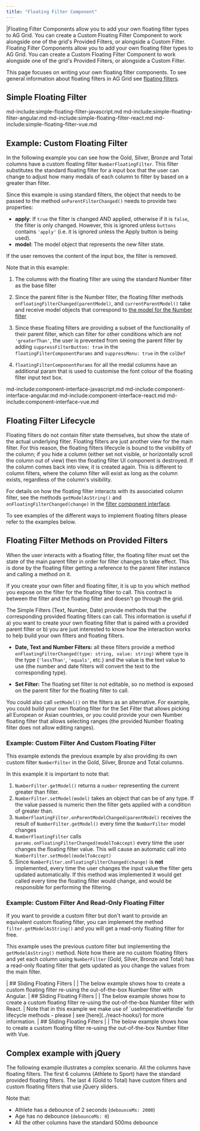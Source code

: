 ```yaml
---
title: "Floating Filter Component"
---
```


<framework-specific-section frameworks="javascript,angular,vue">
|Floating Filter Components allow you to add your own floating filter types to AG Grid. You can create a Custom Floating Filter Component to work alongside one of the grid's Provided Filters, or alongside a Custom Filter.
</framework-specific-section>

<framework-specific-section frameworks="react">
<video-section id="CxwfX4KodaM" title="React Floating Filters" header="true">
Floating Filter Components allow you to add your own floating filter types to AG Grid. You can create a Custom Floating Filter Component to work alongside one of the grid's Provided Filters, or alongside a Custom Filter.
</video-section>
</framework-specific-section>

This page focuses on writing your own floating filter components. To see general information about floating filters in AG Grid see [floating filters](/floating-filters/).

## Simple Floating Filter 
 
md-include:simple-floating-filter-javascript.md 
md-include:simple-floating-filter-angular.md 
md-include:simple-floating-filter-react.md 
md-include:simple-floating-filter-vue.md

## Example: Custom Floating Filter

In the following example you can see how the Gold, Silver, Bronze and Total columns have a custom floating filter `NumberFloatingFilter`. This filter substitutes the standard floating filter for a input box that the user can change to adjust how many medals of each column to filter by based on a greater than filter.

Since this example is using standard filters, the object that needs to be passed to the method `onParentFilterChanged()` needs to provide two properties:

- **apply**: If `true` the filter is changed AND applied, otherwise if it is `false`, the filter is only changed. However, this is ignored unless `buttons` contains `'apply'` (i.e. it is ignored unless the Apply button is being used).
- **model**: The model object that represents the new filter state.

If the user removes the content of the input box, the filter is removed.

Note that in this example:

1. The columns with the floating filter are using the standard Number filter as the base filter

1. Since the parent filter is the Number filter, the floating filter methods `onFloatingFilterChanged(parentModel)`, and `currentParentModel()` take and receive model objects that correspond to [the model for the Number filter](/filter-number/#number-filter-model)

1. Since these floating filters are providing a subset of the functionality of their parent filter, which can filter for other conditions which are not `'greaterThan'`, the user is prevented from seeing the parent filter by adding `suppressFilterButton: true` in the `floatingFilterComponentParams` and `suppressMenu: true` in the `colDef`

1. `floatingFilterComponentParams` for all the medal columns have an additional param that is used to customise the font colour of the floating filter input text box.

<GridExampleRunner title='Custom Floating Filter' name='custom-floating-filter' type='generated' options='{ "includeNgFormsModule" : true}'></GridExampleRunner>

md-include:component-interface-javascript.md
md-include:component-interface-angular.md
md-include:component-interface-react.md
md-include:component-interface-vue.md

<interface-documentation interfaceName='IFloatingFilterParams' ></interface-documentation>

## Floating Filter Lifecycle

Floating filters do not contain filter state themselves, but show the state of the actual underlying filter. Floating filters are just another view for the main filter. For this reason, the floating filters lifecycle is bound to the visibility of the column; if you hide a column (either set not visible, or horizontally scroll the column out of view) then the floating filter UI component is destroyed. If the column comes back into view, it is created again. This is different to column filters, where the column filter will exist as long as the column exists, regardless of the column's visibility.

For details on how the floating filter interacts with its associated column filter, see the methods `getModelAsString()` and `onFloatingFilterChanged(change)` in the [filter component interface](/component-filter/).

To see examples of the different ways to implement floating filters please refer to the examples below.


## Floating Filter Methods on Provided Filters

When the user interacts with a floating filter, the floating filter must set the state of the main parent filter in order for filter changes to take effect. This is done by the floating filter getting a reference to the parent filter instance and calling a method on it.

If you create your own filter and floating filter, it is up to you which method you expose on the filter for the floating filter to call. This contract is between the filter and the floating filter and doesn't go through the grid.

The Simple Filters (Text, Number, Date) provide methods that the corresponding provided floating filters can call. This information is useful if a) you want to create your own floating filter that is paired with a provided parent filter or b) you are just interested to know how the interaction works to help build your own filters and floating filters.

- **Date, Text and Number Filters:** all these filters provide a method `onFloatingFilterChanged(type: string, value: string)` where `type` is the type (`'lessThan'`, `'equals'`, etc.) and the value is the text value to use (the number and date filters will convert the text to the corresponding type).

- **Set Filter:** The floating set filter is not editable, so no method is exposed on the parent filter for the floating filter to call.

You could also call `setModel()` on the filters as an alternative. For example, you could build your own floating filter for the Set Filter that allows picking all European or Asian countries, or you could provide your own Number floating filter that allows selecting ranges (the provided Number floating filter does not allow editing ranges).

### Example: Custom Filter And Custom Floating Filter

This example extends the previous example by also providing its own custom filter `NumberFilter` in the Gold, Silver, Bronze and Total columns.

In this example it is important to note that:

1. `NumberFilter.getModel()` returns a `number` representing the current greater than filter.
1. `NumberFilter.setModel(model)` takes an object that can be of any type. If the value passed is numeric then the filter gets applied with a condition of greater than.
1. `NumberFloatingFilter.onParentModelChanged(parentModel)` receives the result of `NumberFilter.getModel()` every time the `NumberFilter` model changes
1. `NumberFloatingFilter` calls `params.onFloatingFilterChanged(modelToAccept)` every time the user changes the floating filter value. This will cause an automatic call into `NumberFilter.setModel(modelToAccept)`
1. Since `NumberFilter.onFloatingFilterChanged(change)` is **not** implemented, every time the user changes the input value the filter gets updated automatically. If this method was implemented it would get called every time the floating filter would change, and would be responsible for performing the filtering.

<GridExampleRunner title='Custom Filter and Floating Filter' name='custom-filter-and-floating-filter' type='generated' options='{"includeNgFormsModule" : true}'></GridExampleRunner>

### Example: Custom Filter And Read-Only Floating Filter

If you want to provide a custom filter but don't want to provide an equivalent custom floating filter, you can implement the method `filter.getModelAsString()` and you will get a read-only floating filter for free.


This example uses the previous custom filter but implementing the `getModelAsString()` method. Note how there are no custom floating filters and yet each column using `NumberFilter` (Gold, Silver, Bronze and Total) has a read-only floating filter that gets updated as you change the values from the main filter.

<GridExampleRunner title='Custom Filter Only' name='custom-filter' type='generated'></GridExampleRunner>

<framework-specific-section frameworks="angular">
| ## Sliding Floating Filters
|
| The below example shows how to create a custom floating filter re-using the out-of-the-box Number filter with Angular.
</framework-specific-section>

<framework-specific-section frameworks="angular">
<GridExampleRunner title='Angular Floating Filter Component' name='floating-filter-component' type='generated' options='{ "exampleHeight": 370, "extras": ["bootstrap"], "includeNgFormsModule" : true }'></GridExampleRunner>
</framework-specific-section>

<framework-specific-section frameworks="react">
| ## Sliding Floating Filters
|
| The below example shows how to create a custom floating filter re-using the out-of-the-box Number filter with React.
</framework-specific-section>

<framework-specific-section frameworks="react">
<GridExampleRunner title='React Floating Filter Component' name='floating-filter-component' type='generated' options='{ "exampleHeight": 370, "onlyShow": "react", "extras": ["bootstrap"] }'></GridExampleRunner>
</framework-specific-section>

<framework-specific-section frameworks="react">
| Note that in this example we make use of `useImperativeHandle` for lifecycle methods - please
| see [here](../react-hooks/) for more information.
</framework-specific-section>

<framework-specific-section frameworks="vue">
| ## Sliding  Floating Filters
|
| The below example shows how to create a custom floating filter re-using the out-of-the-box Number filter with Vue.
</framework-specific-section>

<framework-specific-section frameworks="vue">
<GridExampleRunner title='Vue Floating Filter Component' name='floating-filter-component' type='generated' options='{ "exampleHeight": 370, "extras": ["bootstrap"] }'></GridExampleRunner>
</framework-specific-section>

## Complex example with jQuery

The following example illustrates a complex scenario. All the columns have floating filters. The first 6 columns (Athlete to Sport) have the standard provided floating filters. The last 4 (Gold to Total) have custom filters and custom floating filters that use jQuery sliders.

Note that:

- Athlete has a debounce of 2 seconds (`debounceMs: 2000`)
- Age has no debounce (`debounceMs: 0`)
- All the other columns have the standard 500ms debounce

<GridExampleRunner title='Custom Complex Filter and Floating Filter' name='custom-complex-filter-and-floating-filter' type='typescript' options='{ "extras": ["jquery", "jqueryui"] }'></GridExampleRunner>

